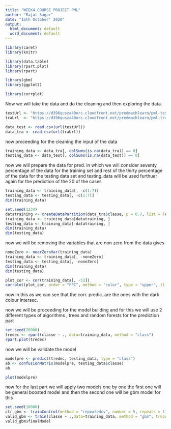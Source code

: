 ```yaml
---
title: "WEEK4 COURSE PROJECT PML"
author: "Rajat Sagar"
date: "16th October' 2020"
output:
  html_document: default
  word_document: default
---
```



```r
library(caret)
library(knitr)

library(data.table)
library(rpart.plot)
library(rpart)

library(gbm)
library(ggplot2)

library(corrplot)

```
Now we will take the data and do the cleaning and then exploring the data. 

```r
testUrl <- "https://d396qusza40orc.cloudfront.net/predmachlearn/pml-testing.csv"
traUrl  <- "https://d396qusza40orc.cloudfront.net/predmachlearn/pml-training.csv"

data_test <- read.csv(url(testUrl))
data_tra <- read.csv(url(traUrl))


```
now proceeding for the cleaning the input of the data

```r
training_data <- data_tra[, colSums(is.na(data_tra)) == 0]
testing_data <- data_test[, colSums(is.na(data_test)) == 0]
```
now we will prepare the data for pred. in which we will consider seventy percentage of the data for the training set and rest of the thirty percentage of the data for the testing data set
and testing_data will be used furthuer again for the prediction of the 20 of the cases 

```r
training_data <- training_data[, -c(1:7)]
testing_data <- testing_data[, -c(1:7)]
dim(training_data)
```

```r
set.seed(1234)
datatraining <- createDataPartition(data_tra$classe, p = 0.7, list = FALSE)
training_data <- training_data[datatraining, ]
testing_data <- training_data[-datatraining, ]
dim(training_data)
dim(testing_data)
```
now we will be removing the variables that are non zero from the data gives
```r
noneZero <- nearZeroVar(training_data)
training_data <- training_data[, -noneZero]
testing_data <- testing_data[, -noneZero]
dim(training_data)
dim(testing_data)
```


```r
plot_cor <- cor(training_data[, -53])
corrplot(plot_cor, order = "FPC", method = "color", type = "upper", tl.cex = 0.8, tl.col = rgb(0, 0, 0))
```

now in this as we can see that the corr. predic. are the ones with the dark colour intersec.

now we will be proceeding for the model building and for this we will use 2 different types of algorithms , trees and random forests for the prediction part 

```r
set.seed(20000)
tredec <- rpart(classe ~ ., data=training_data, method = "class")
rpart.plot(tredec)
```

now we will be validate the model 
```r
modelpre <- predict(tredec, testing_data, type = "class")
ab <- confusionMatrix(modelpre, testing_data$classe)
ab
```

```r
plot(modelpre)
```

now for the last part we will apply two models one by one 
the first one will be general boosted model and then the second one will be gbm model for this 
```r
set.seed(10000)
ctr_gbm <- trainControl(method = "repeatedcv", number = 5, repeats = 1)
valid_gbm <- train(classe ~ .,data=training_data, method = "gbm", trControl = ctr_gbm, verbose = FALSE)
valid_gbm$finalModel
```



